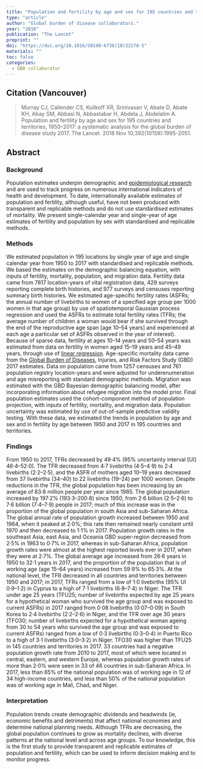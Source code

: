 ```yaml
---
title: "Population and fertility by age and sex for 195 countries and territories, 1950–2017: a systematic analysis for the global burden of disease study 2017."
type: "article"
author: "Global burden of disease collaborators."
year: "2018"
publication: "The Lancet"
preprint: ""
doi: "https://doi.org/10.1016/S0140-6736(18)32278-5"
materials: ""
toc: false
categories:
  - GBD collaborator 
---
```


## Citation (Vancouver)

> Murray CJ, Callender CS, Kulikoff XR, Srinivasan V, Abate D, Abate KH, Abay SM, Abbasi N, Abbastabar H, Abdela J, Abdelalim A. Population and fertility by age and sex for 195 countries and territories, 1950--2017: a systematic analysis for the global burden of disease study 2017. The Lancet. 2018 Nov 10;392(10159):1995-2051.

## Abstract

### Background

Population estimates underpin demographic and [epidemiological research](https://www.sciencedirect.com/topics/medicine-and-dentistry/cohort-effect "Learn more about epidemiological research from ScienceDirect's AI-generated Topic Pages") and are used to track progress on numerous international indicators of health and development. To date, internationally available estimates of population and fertility, although useful, have not been produced with transparent and replicable methods and do not use standardised estimates of mortality. We present single-calendar year and single-year of age estimates of fertility and population by sex with standardised and replicable methods.

### Methods

We estimated population in 195 locations by single year of age and single calendar year from 1950 to 2017 with standardised and replicable methods. We based the estimates on the demographic balancing equation, with inputs of fertility, mortality, population, and migration data. Fertility data came from 7817 location-years of vital registration data, 429 surveys reporting complete birth histories, and 977 surveys and censuses reporting summary birth histories. We estimated age-specific fertility rates (ASFRs; the annual number of livebirths to women of a specified age group per 1000 women in that age group) by use of spatiotemporal Gaussian process regression and used the ASFRs to estimate total fertility rates (TFRs; the average number of children a woman would bear if she survived through the end of the reproductive age span \[age 10--54 years\] and experienced at each age a particular set of ASFRs observed in the year of interest). Because of sparse data, fertility at ages 10--14 years and 50--54 years was estimated from data on fertility in women aged 15--19 years and 45--49 years, through use of [linear regression](https://www.sciencedirect.com/topics/medicine-and-dentistry/linear-regression-analysis "Learn more about linear regression from ScienceDirect's AI-generated Topic Pages"). Age-specific mortality data came from the [Global Burden of Diseases](https://www.sciencedirect.com/topics/medicine-and-dentistry/global-disease-burden "Learn more about Global Burden of Diseases from ScienceDirect's AI-generated Topic Pages"), Injuries, and Risk Factors Study (GBD) 2017 estimates. Data on population came from 1257 censuses and 761 population registry location-years and were adjusted for underenumeration and age misreporting with standard demographic methods. Migration was estimated with the GBD Bayesian demographic balancing model, after incorporating information about refugee migration into the model prior. Final population estimates used the cohort-component method of population projection, with inputs of fertility, mortality, and migration data. Population uncertainty was estimated by use of out-of-sample predictive validity testing. With these data, we estimated the trends in population by age and sex and in fertility by age between 1950 and 2017 in 195 countries and territories.

### Findings

From 1950 to 2017, TFRs decreased by 49·4% (95% uncertainty interval \[UI\] 46·4--52·0). The TFR decreased from 4·7 livebirths (4·5--4·9) to 2·4 livebirths (2·2--2·5), and the ASFR of mothers aged 10--19 years decreased from 37 livebirths (34--40) to 22 livebirths (19--24) per 1000 women. Despite reductions in the TFR, the global population has been increasing by an average of 83·8 million people per year since 1985. The global population increased by 197·2% (193·3--200·8) since 1950, from 2·6 billion (2·5--2·6) to 7·6 billion (7·4--7·9) people in 2017; much of this increase was in the proportion of the global population in south Asia and sub-Saharan Africa. The global annual rate of population growth increased between 1950 and 1964, when it peaked at 2·0%; this rate then remained nearly constant until 1970 and then decreased to 1·1% in 2017. Population growth rates in the southeast Asia, east Asia, and Oceania GBD super-region decreased from 2·5% in 1963 to 0·7% in 2017, whereas in sub-Saharan Africa, population growth rates were almost at the highest reported levels ever in 2017, when they were at 2·7%. The global average age increased from 26·6 years in 1950 to 32·1 years in 2017, and the proportion of the population that is of working age (age 15--64 years) increased from 59·9% to 65·3%. At the national level, the TFR decreased in all countries and territories between 1950 and 2017; in 2017, TFRs ranged from a low of 1·0 livebirths (95% UI 0·9--1·2) in Cyprus to a high of 7·1 livebirths (6·8--7·4) in Niger. The TFR under age 25 years (TFU25; number of livebirths expected by age 25 years for a hypothetical woman who survived the age group and was exposed to current ASFRs) in 2017 ranged from 0·08 livebirths (0·07--0·09) in South Korea to 2·4 livebirths (2·2--2·6) in Niger, and the TFR over age 30 years (TFO30; number of livebirths expected for a hypothetical woman ageing from 30 to 54 years who survived the age group and was exposed to current ASFRs) ranged from a low of 0·3 livebirths (0·3--0·4) in Puerto Rico to a high of 3·1 livebirths (3·0--3·2) in Niger. TFO30 was higher than TFU25 in 145 countries and territories in 2017. 33 countries had a negative population growth rate from 2010 to 2017, most of which were located in central, eastern, and western Europe, whereas population growth rates of more than 2·0% were seen in 33 of 46 countries in sub-Saharan Africa. In 2017, less than 65% of the national population was of working age in 12 of 34 high-income countries, and less than 50% of the national population was of working age in Mali, Chad, and Niger.

### Interpretation

Population trends create demographic dividends and headwinds (ie, economic benefits and detriments) that affect national economies and determine national planning needs. Although TFRs are decreasing, the global population continues to grow as mortality declines, with diverse patterns at the national level and across age groups. To our knowledge, this is the first study to provide transparent and replicable estimates of population and fertility, which can be used to inform decision making and to monitor progress.
